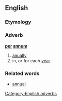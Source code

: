 ==English==
===Etymology===
{{L.}}
===Adverb===
'''[[per]] [[annum]]'''
# [[anually]]
# in, or for each [[year]]
===Related words===
* [[annual]]

[[Category:English adverbs]]